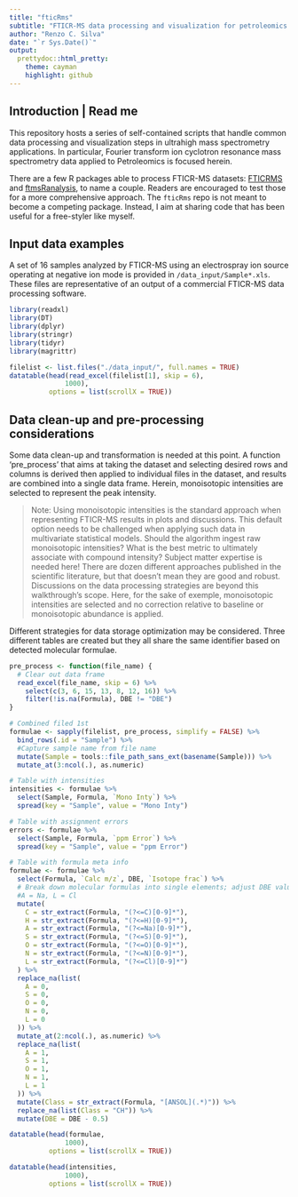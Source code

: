 ```yaml
---
title: "fticRms"
subtitle: "FTICR-MS data processing and visualization for petroleomics applications"
author: "Renzo C. Silva"
date: "`r Sys.Date()`"
output:
  prettydoc::html_pretty:
    theme: cayman
    highlight: github
---
```


## Introduction | Read me

This repository hosts a series of self-contained scripts that handle common data processing and visualization steps in ultrahigh mass spectrometry applications. In particular, Fourier transform ion cyclotron resonance mass spectrometry data applied to Petroleomics is focused herein. 

There are a few R packages able to process FTICR-MS datasets: [FTICRMS](https://cran.r-project.org/web/packages/FTICRMS/index.html) and [ftmsRanalysis](https://github.com/EMSL-Computing/ftmsRanalysis), to name a couple. Readers are encouraged to test those for a more comprehensive approach. The `fticRms` repo is not meant to become a competing package. Instead, I aim at sharing code that has been useful for a free-styler like myself.

## Input data examples

A set of 16 samples analyzed by FTICR-MS using an electrospray ion source operating at negative ion mode is provided in `/data_input/Sample*.xls`. These files are representative of an output of a commercial FTICR-MS data processing software. 

```r
library(readxl)
library(DT)
library(dplyr)
library(stringr)
library(tidyr)
library(magrittr)

filelist <- list.files("./data_input/", full.names = TRUE)
datatable(head(read_excel(filelist[1], skip = 6),
              1000),
          options = list(scrollX = TRUE))
```

## Data clean-up and pre-processing considerations

Some data clean-up and transformation is needed at this point. A function 'pre_process' that aims at taking the dataset and selecting desired rows and columns is derived then applied to individual files in the dataset, and results are combined into a single data frame. Herein, monoisotopic intensities are selected to represent the peak intensity. 

> Note: Using monoisotopic intensities is the standard approach when representing FTICR-MS results in plots and discussions. This default option needs to be challenged when applying such data in multivariate statistical models. Should the algorithm ingest raw monoisotopic intensities? What is the best metric to ultimately associate with compound intensity? Subject matter expertise is needed here! There are dozen different approaches published in the scientific literature, but that doesn't mean they are good and robust. Discussions on the data processing strategies are beyond this walkthrough's scope. Here, for the sake of exemple, monoisotopic intensities are selected and no correction relative to baseline or monoisotopic abundance is applied.  

Different strategies for data storage optimization may be considered. Three different tables are created but they all share the same identifier based on detected molecular formulae. 

```r

pre_process <- function(file_name) {
  # Clear out data frame
  read_excel(file_name, skip = 6) %>%
    select(c(3, 6, 15, 13, 8, 12, 16)) %>%
    filter(!is.na(Formula), DBE != "DBE")
}

# Combined filed 1st
formulae <- sapply(filelist, pre_process, simplify = FALSE) %>%
  bind_rows(.id = "Sample") %>%
  #Capture sample name from file name
  mutate(Sample = tools::file_path_sans_ext(basename(Sample))) %>%
  mutate_at(3:ncol(.), as.numeric)

# Table with intensities
intensities <- formulae %>%
  select(Sample, Formula, `Mono Inty`) %>%
  spread(key = "Sample", value = "Mono Inty")

# Table with assignment errors
errors <- formulae %>%
  select(Sample, Formula, `ppm Error`) %>%
  spread(key = "Sample", value = "ppm Error")

# Table with formula meta info
formulae <- formulae %>%
  select(Formula, `Calc m/z`, DBE, `Isotope frac`) %>%
  # Break down molecular formulas into single elements; adjust DBE values
  #A = Na, L = Cl
  mutate(
    C = str_extract(Formula, "(?<=C)[0-9]*"),
    H = str_extract(Formula, "(?<=H)[0-9]*"),
    A = str_extract(Formula, "(?<=Na)[0-9]*"),
    S = str_extract(Formula, "(?<=S)[0-9]*"),
    O = str_extract(Formula, "(?<=O)[0-9]*"),
    N = str_extract(Formula, "(?<=N)[0-9]*"),
    L = str_extract(Formula, "(?<=Cl)[0-9]*")
  ) %>%
  replace_na(list(
    A = 0,
    S = 0,
    O = 0,
    N = 0,
    L = 0
  )) %>%
  mutate_at(2:ncol(.), as.numeric) %>%
  replace_na(list(
    A = 1,
    S = 1,
    O = 1,
    N = 1,
    L = 1
  )) %>%
  mutate(Class = str_extract(Formula, "[ANSOL](.*)")) %>%
  replace_na(list(Class = "CH")) %>%
  mutate(DBE = DBE - 0.5)

```



```r
datatable(head(formulae,
              1000),
          options = list(scrollX = TRUE))

datatable(head(intensities,
              1000),
          options = list(scrollX = TRUE))

```



